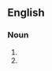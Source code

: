 ==English==

===Noun===
{{en-noun}}
# {{n-g|A [[title]] and [[role]] in research institutes for a high-ranking scientist}}
# {{n-g|A [[title]] and [[role]] in [[technology]] companies, generally focused on internal [[research]].}}